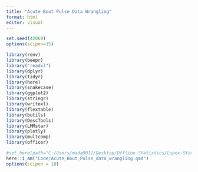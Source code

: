 ```yaml
---
title: "Acute Bout Pulse Data Wrangling"
format: html
editor: visual
---
```



```r

set.seed(42069)
options(scipen=15)

library(renv)
library(beepr)
library("readxl")
library(dplyr)
library(tidyr)
library(here)
library(snakecase)
library(ggplot2)
library(stringr)
library(writexl)
library(flextable)
library(butils)
library(DescTools)
library(LMMstar)
library(plotly)
library(multcomp)
library(officer)

#set_here(path="C:/Users/mada0011/Desktop/Offline Statistics/Lupex-Statistics")
here::i_am("Code/Acute_Bout_Pulse_data_wrangling.qmd")
options(scipen = 10)

```
